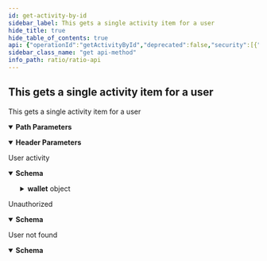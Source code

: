 ```yaml
---
id: get-activity-by-id
sidebar_label: This gets a single activity item for a user
hide_title: true
hide_table_of_contents: true
api: {"operationId":"getActivityById","deprecated":false,"security":[{"JWT":[]}],"responses":{"200":{"description":"User activity","content":{"application/json":{"schema":{"description":"","required":["id","createTime","updateTime","address","network"],"type":"object","properties":{"id":{"description":"The unique identifier of the allocation","type":"string"},"createTime":{"description":"The time the allocation was created","type":"string"},"updateTime":{"description":"The time the allocation was last updated","type":"string"},"address":{"description":"The address of the allocation","type":"string"},"name":{"description":"The nickname of the allocation","type":"string"},"network":{"description":"The crypto network of the allocation","type":"string"},"type":{"description":"The type of the activity","type":"string","enum":["BUY_CRYPTO"]},"status":{"description":"The status of the activity","type":"string","enum":["PENDING","COMPLETED"]},"wallet":{"description":"","required":["id","createTime","updateTime","address","network"],"type":"object","properties":{"id":{"description":"The unique identifier of the wallet","type":"string"},"createTime":{"description":"The time the wallet was created","type":"string"},"updateTime":{"description":"The time the wallet was last updated","type":"string"},"address":{"description":"The address of the wallet","type":"string"},"name":{"description":"The nickname of the wallet","type":"string"},"network":{"description":"The crypto network of the wallet","type":"string"}}},"baseCurrency":{"description":"The base currency of the activity","type":"string"},"quoteCurrency":{"description":"The quoted currency of the activity","type":"string"},"amount":{"description":"The amount of quote currency acquired","type":"string"},"price":{"description":"The unit price in base currency","type":"string"},"cost":{"description":"The total cost in the base currency","type":"string"},"fee":{"description":"The fee in the base currency","type":"string"},"accountId":{"description":"The account identifier of the activity","type":"string"},"transferId":{"description":"The transfer identifier of the activity","type":"string"},"orderId":{"description":"The order identifier of the activity","type":"string"},"withdrawalId":{"description":"The withdrawal identifier of the activity","type":"string"},"transactionHash":{"description":"The chain transaction hash of the activity","type":"string"}}}}}},"401":{"description":"Unauthorized","content":{"application/json":{"schema":{"description":"","type":"object","properties":{"message":{"description":"Error message","type":"string"},"createTime":{"description":"Error creation time","type":"string"},"code":{"description":"Error code","type":"string"},"data":{"description":"Error data","type":"object"}}}}}},"404":{"description":"User not found","content":{"application/json":{"schema":{"description":"","type":"object","properties":{"message":{"description":"Error message","type":"string"},"createTime":{"description":"Error creation time","type":"string"},"code":{"description":"Error code","type":"string"},"data":{"description":"Error data","type":"object"}}}}}}},"parameters":[{"in":"header","required":true,"name":"X-Ratio-Client-Id","description":"Your application's unique client ID, used for identifying your requests and transactions","schema":{"type":"string","format":"uuid"}},{"name":"userId","in":"path","description":"The id of the user","required":true,"deprecated":false,"schema":{"type":"string"}},{"name":"activityId","in":"path","description":"The id of the activity item","required":true,"deprecated":false,"schema":{"type":"string"}}],"tags":["Activity"],"description":"This gets a single activity item for a user","method":"get","path":"/v1/users/{userId}/activity/{activityId}","servers":[{"url":"https://api.staging.ratio.me","description":"Staging server"},{"url":"https://api.ratio.me","description":"Production server"}],"securitySchemes":{"JWT":{"type":"http","scheme":"bearer","bearerFormat":"JWT"},"SecretKey":{"type":"apiKey","in":"header","name":"X-Ratio-Client-Secret"}},"info":{"title":"Ratio API","description":"API endpoints and models for using the Ratio service","contact":{"name":"API Support","url":"https://help.ratio.me","email":"support@ratio.me"},"termsOfService":"http://developer.ratio.me/terms/","version":"1.0.0","license":{"name":"MIT","url":"https://opensource.org/licenses/MIT"}},"postman":{"name":"This gets a single activity item for a user","description":{"type":"text/plain"},"url":{"path":["v1","users",":userId","activity",":activityId"],"host":["{{baseUrl}}"],"query":[],"variable":[{"disabled":false,"description":{"content":"(Required) The id of the user","type":"text/plain"},"type":"any","value":"","key":"userId"},{"disabled":false,"description":{"content":"(Required) The id of the activity item","type":"text/plain"},"type":"any","value":"","key":"activityId"}]},"header":[{"disabled":false,"description":{"content":"(Required) Your application's unique client ID, used for identifying your requests and transactions","type":"text/plain"},"key":"X-Ratio-Client-Id","value":""},{"key":"Accept","value":"application/json"}],"method":"GET","auth":{"type":"bearer","bearer":[{"type":"any","value":"<Bearer Token>","key":"token"}]}}}
sidebar_class_name: "get api-method"
info_path: ratio/ratio-api
---
```



## This gets a single activity item for a user



This gets a single activity item for a user

<details style={{"marginBottom":"1rem"}} data-collapsed={false} open={true}><summary style={{}}><strong>Path Parameters</strong></summary><div><ul><ParamsItem className={"paramsItem"} param={{"name":"userId","in":"path","description":"The id of the user","required":true,"deprecated":false,"schema":{"type":"string"}}}></ParamsItem><ParamsItem className={"paramsItem"} param={{"name":"activityId","in":"path","description":"The id of the activity item","required":true,"deprecated":false,"schema":{"type":"string"}}}></ParamsItem></ul></div></details><details style={{"marginBottom":"1rem"}} data-collapsed={false} open={true}><summary style={{}}><strong>Header Parameters</strong></summary><div><ul><ParamsItem className={"paramsItem"} param={{"in":"header","required":true,"name":"X-Ratio-Client-Id","description":"Your application's unique client ID, used for identifying your requests and transactions","schema":{"type":"string","format":"uuid"}}}></ParamsItem></ul></div></details><div><ApiTabs><TabItem label={"200"} value={"200"}><div>

User activity

</div><div><MimeTabs groupId={"mime-type"}><TabItem label={"application/json"} value={"application/json"}><SchemaTabs groupId={"schema-tabs"}><TabItem label={"Schema"} value={"Schema"}><details style={{}} data-collapsed={false} open={true}><summary style={{"textAlign":"left"}}><strong>Schema</strong></summary><div style={{"textAlign":"left","marginLeft":"1rem"}}></div><ul style={{"marginLeft":"1rem"}}><SchemaItem collapsible={false} name={"id"} required={false} schemaDescription={"The unique identifier of the allocation"} schemaName={"string"} qualifierMessage={undefined} defaultValue={undefined}></SchemaItem><SchemaItem collapsible={false} name={"createTime"} required={false} schemaDescription={"The time the allocation was created"} schemaName={"string"} qualifierMessage={undefined} defaultValue={undefined}></SchemaItem><SchemaItem collapsible={false} name={"updateTime"} required={false} schemaDescription={"The time the allocation was last updated"} schemaName={"string"} qualifierMessage={undefined} defaultValue={undefined}></SchemaItem><SchemaItem collapsible={false} name={"address"} required={false} schemaDescription={"The address of the allocation"} schemaName={"string"} qualifierMessage={undefined} defaultValue={undefined}></SchemaItem><SchemaItem collapsible={false} name={"name"} required={false} schemaDescription={"The nickname of the allocation"} schemaName={"string"} qualifierMessage={undefined} defaultValue={undefined}></SchemaItem><SchemaItem collapsible={false} name={"network"} required={false} schemaDescription={"The crypto network of the allocation"} schemaName={"string"} qualifierMessage={undefined} defaultValue={undefined}></SchemaItem><SchemaItem collapsible={false} name={"type"} required={false} schemaDescription={"The type of the activity"} schemaName={"string"} qualifierMessage={"**Possible values:** [`BUY_CRYPTO`]"} defaultValue={undefined}></SchemaItem><SchemaItem collapsible={false} name={"status"} required={false} schemaDescription={"The status of the activity"} schemaName={"string"} qualifierMessage={"**Possible values:** [`PENDING`, `COMPLETED`]"} defaultValue={undefined}></SchemaItem><SchemaItem collapsible={true} className={"schemaItem"}><details style={{}}><summary style={{}}><strong>wallet</strong><span style={{"opacity":"0.6"}}> object</span></summary><div style={{"marginLeft":"1rem"}}><SchemaItem collapsible={false} name={"id"} required={false} schemaDescription={"The unique identifier of the wallet"} schemaName={"string"} qualifierMessage={undefined} defaultValue={undefined}></SchemaItem><SchemaItem collapsible={false} name={"createTime"} required={false} schemaDescription={"The time the wallet was created"} schemaName={"string"} qualifierMessage={undefined} defaultValue={undefined}></SchemaItem><SchemaItem collapsible={false} name={"updateTime"} required={false} schemaDescription={"The time the wallet was last updated"} schemaName={"string"} qualifierMessage={undefined} defaultValue={undefined}></SchemaItem><SchemaItem collapsible={false} name={"address"} required={false} schemaDescription={"The address of the wallet"} schemaName={"string"} qualifierMessage={undefined} defaultValue={undefined}></SchemaItem><SchemaItem collapsible={false} name={"name"} required={false} schemaDescription={"The nickname of the wallet"} schemaName={"string"} qualifierMessage={undefined} defaultValue={undefined}></SchemaItem><SchemaItem collapsible={false} name={"network"} required={false} schemaDescription={"The crypto network of the wallet"} schemaName={"string"} qualifierMessage={undefined} defaultValue={undefined}></SchemaItem></div></details></SchemaItem><SchemaItem collapsible={false} name={"baseCurrency"} required={false} schemaDescription={"The base currency of the activity"} schemaName={"string"} qualifierMessage={undefined} defaultValue={undefined}></SchemaItem><SchemaItem collapsible={false} name={"quoteCurrency"} required={false} schemaDescription={"The quoted currency of the activity"} schemaName={"string"} qualifierMessage={undefined} defaultValue={undefined}></SchemaItem><SchemaItem collapsible={false} name={"amount"} required={false} schemaDescription={"The amount of quote currency acquired"} schemaName={"string"} qualifierMessage={undefined} defaultValue={undefined}></SchemaItem><SchemaItem collapsible={false} name={"price"} required={false} schemaDescription={"The unit price in base currency"} schemaName={"string"} qualifierMessage={undefined} defaultValue={undefined}></SchemaItem><SchemaItem collapsible={false} name={"cost"} required={false} schemaDescription={"The total cost in the base currency"} schemaName={"string"} qualifierMessage={undefined} defaultValue={undefined}></SchemaItem><SchemaItem collapsible={false} name={"fee"} required={false} schemaDescription={"The fee in the base currency"} schemaName={"string"} qualifierMessage={undefined} defaultValue={undefined}></SchemaItem><SchemaItem collapsible={false} name={"accountId"} required={false} schemaDescription={"The account identifier of the activity"} schemaName={"string"} qualifierMessage={undefined} defaultValue={undefined}></SchemaItem><SchemaItem collapsible={false} name={"transferId"} required={false} schemaDescription={"The transfer identifier of the activity"} schemaName={"string"} qualifierMessage={undefined} defaultValue={undefined}></SchemaItem><SchemaItem collapsible={false} name={"orderId"} required={false} schemaDescription={"The order identifier of the activity"} schemaName={"string"} qualifierMessage={undefined} defaultValue={undefined}></SchemaItem><SchemaItem collapsible={false} name={"withdrawalId"} required={false} schemaDescription={"The withdrawal identifier of the activity"} schemaName={"string"} qualifierMessage={undefined} defaultValue={undefined}></SchemaItem><SchemaItem collapsible={false} name={"transactionHash"} required={false} schemaDescription={"The chain transaction hash of the activity"} schemaName={"string"} qualifierMessage={undefined} defaultValue={undefined}></SchemaItem></ul></details></TabItem><TabItem label={"Example (from schema)"} value={"Example (from schema)"}><ResponseSamples responseExample={"{\n  \"id\": \"string\",\n  \"createTime\": \"string\",\n  \"updateTime\": \"string\",\n  \"address\": \"string\",\n  \"name\": \"string\",\n  \"network\": \"string\",\n  \"type\": \"BUY_CRYPTO\",\n  \"status\": \"PENDING\",\n  \"wallet\": {\n    \"id\": \"string\",\n    \"createTime\": \"string\",\n    \"updateTime\": \"string\",\n    \"address\": \"string\",\n    \"name\": \"string\",\n    \"network\": \"string\"\n  },\n  \"baseCurrency\": \"string\",\n  \"quoteCurrency\": \"string\",\n  \"amount\": \"string\",\n  \"price\": \"string\",\n  \"cost\": \"string\",\n  \"fee\": \"string\",\n  \"accountId\": \"string\",\n  \"transferId\": \"string\",\n  \"orderId\": \"string\",\n  \"withdrawalId\": \"string\",\n  \"transactionHash\": \"string\"\n}"} language={"json"}></ResponseSamples></TabItem></SchemaTabs></TabItem></MimeTabs></div></TabItem><TabItem label={"401"} value={"401"}><div>

Unauthorized

</div><div><MimeTabs groupId={"mime-type"}><TabItem label={"application/json"} value={"application/json"}><SchemaTabs groupId={"schema-tabs"}><TabItem label={"Schema"} value={"Schema"}><details style={{}} data-collapsed={false} open={true}><summary style={{"textAlign":"left"}}><strong>Schema</strong></summary><div style={{"textAlign":"left","marginLeft":"1rem"}}></div><ul style={{"marginLeft":"1rem"}}><SchemaItem collapsible={false} name={"message"} required={false} schemaDescription={"Error message"} schemaName={"string"} qualifierMessage={undefined} defaultValue={undefined}></SchemaItem><SchemaItem collapsible={false} name={"createTime"} required={false} schemaDescription={"Error creation time"} schemaName={"string"} qualifierMessage={undefined} defaultValue={undefined}></SchemaItem><SchemaItem collapsible={false} name={"code"} required={false} schemaDescription={"Error code"} schemaName={"string"} qualifierMessage={undefined} defaultValue={undefined}></SchemaItem><SchemaItem collapsible={false} name={"data"} required={false} schemaDescription={"Error data"} schemaName={"object"} qualifierMessage={undefined} defaultValue={undefined}></SchemaItem></ul></details></TabItem><TabItem label={"Example (from schema)"} value={"Example (from schema)"}><ResponseSamples responseExample={"{\n  \"message\": \"string\",\n  \"createTime\": \"string\",\n  \"code\": \"string\",\n  \"data\": {}\n}"} language={"json"}></ResponseSamples></TabItem></SchemaTabs></TabItem></MimeTabs></div></TabItem><TabItem label={"404"} value={"404"}><div>

User not found

</div><div><MimeTabs groupId={"mime-type"}><TabItem label={"application/json"} value={"application/json"}><SchemaTabs groupId={"schema-tabs"}><TabItem label={"Schema"} value={"Schema"}><details style={{}} data-collapsed={false} open={true}><summary style={{"textAlign":"left"}}><strong>Schema</strong></summary><div style={{"textAlign":"left","marginLeft":"1rem"}}></div><ul style={{"marginLeft":"1rem"}}><SchemaItem collapsible={false} name={"message"} required={false} schemaDescription={"Error message"} schemaName={"string"} qualifierMessage={undefined} defaultValue={undefined}></SchemaItem><SchemaItem collapsible={false} name={"createTime"} required={false} schemaDescription={"Error creation time"} schemaName={"string"} qualifierMessage={undefined} defaultValue={undefined}></SchemaItem><SchemaItem collapsible={false} name={"code"} required={false} schemaDescription={"Error code"} schemaName={"string"} qualifierMessage={undefined} defaultValue={undefined}></SchemaItem><SchemaItem collapsible={false} name={"data"} required={false} schemaDescription={"Error data"} schemaName={"object"} qualifierMessage={undefined} defaultValue={undefined}></SchemaItem></ul></details></TabItem><TabItem label={"Example (from schema)"} value={"Example (from schema)"}><ResponseSamples responseExample={"{\n  \"message\": \"string\",\n  \"createTime\": \"string\",\n  \"code\": \"string\",\n  \"data\": {}\n}"} language={"json"}></ResponseSamples></TabItem></SchemaTabs></TabItem></MimeTabs></div></TabItem></ApiTabs></div>